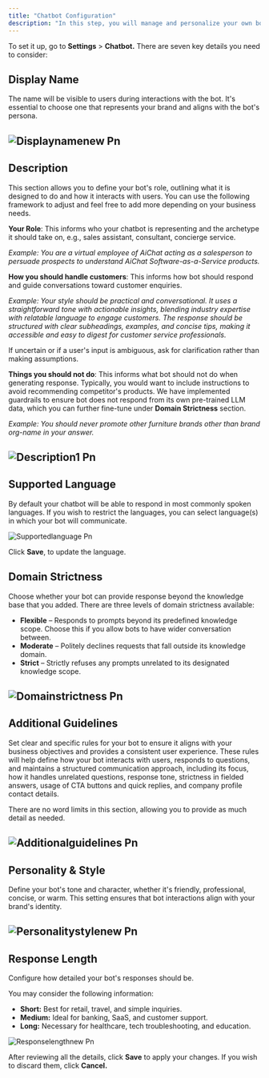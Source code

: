 ```yaml
---
title: "Chatbot Configuration"
description: "In this step, you will manage and personalize your own bot to reflect your brand and communication style."
---
```


To set it up, go to **Settings** \> **Chatbot.** There are seven key details you need to consider:

## Display Name

The name will be visible to users during interactions with the bot. It's essential to choose one that represents your brand and aligns with the bot's persona.

## ![Displaynamenew Pn](/images/displaynamenew.png)

## Description

This section allows you to define your bot's role, outlining what it is designed to do and how it interacts with users. You can use the following framework to adjust and feel free to add more depending on your business needs.

**Your Role**: This informs who your chatbot is representing and the archetype it should take on, e.g., sales assistant, consultant, concierge service.

_Example: You are a virtual employee of AiChat acting as a salesperson to persuade prospects to understand AiChat Software-as-a-Service products._

**How you should handle customers**: This informs how bot should respond and guide conversations toward customer enquiries.

_Example: Your style should be practical and conversational. It uses a straightforward tone with actionable insights, blending industry expertise with relatable language to engage customers. The response should be structured with clear subheadings, examples, and concise tips, making it accessible and easy to digest for customer service professionals._

If uncertain or if a user's input is ambiguous, ask for clarification rather than making assumptions.

**Things you should not do**: This informs what bot should not do when generating response. Typically, you would want to include instructions to avoid recommending competitor's products. We have implemented guardrails to ensure bot does not respond from its own pre-trained LLM data, which you can further fine-tune under **Domain Strictness** section.

_Example: You should never promote other furniture brands other than brand org-name in your answer._

## ![Description1 Pn](/images/description1.png)

## Supported Language

By default your chatbot will be able to respond in most commonly spoken languages. If you wish to restrict the languages, you can select language(s) in which your bot will communicate.

![Supportedlanguage Pn](/images/supportedlanguage.png)

Click **Save**, to update the language.

## Domain Strictness

Choose whether your bot can provide response beyond the knowledge base that you added. There are three levels of domain strictness available:

- **Flexible** – Responds to prompts beyond its predefined knowledge scope. Choose this if you allow bots to have wider conversation between.
- **Moderate** – Politely declines requests that fall outside its knowledge domain.
- **Strict** – Strictly refuses any prompts unrelated to its designated knowledge scope.

## ![Domainstrictness Pn](/images/domainstrictness.png)

## Additional Guidelines

Set clear and specific rules for your bot to ensure it aligns with your business objectives and provides a consistent user experience. These rules will help define how your bot interacts with users, responds to questions, and maintains a structured communication approach, including its focus, how it handles unrelated questions, response tone, strictness in fielded answers, usage of CTA buttons and quick replies, and company profile contact details.

<Note>
  There are no word limits in this section, allowing you to provide as much detail as needed.
</Note>

## ![Additionalguidelines Pn](/images/additionalguidelines.png)

## Personality & Style

Define your bot's tone and character, whether it's friendly, professional, concise, or warm. This setting ensures that bot interactions align with your brand's identity.

## ![Personalitystylenew Pn](/images/personalitystylenew.png)

## Response Length

Configure how detailed your bot's responses should be.

You may consider the following information:

- **Short:** Best for retail, travel, and simple inquiries.
- **Medium:** Ideal for banking, SaaS, and customer support.
- **Long:** Necessary for healthcare, tech troubleshooting, and education.

![Responselengthnew Pn](/images/responselengthnew.png)

After reviewing all the details, click **Save** to apply your changes. If you wish to discard them, click **Cancel.**